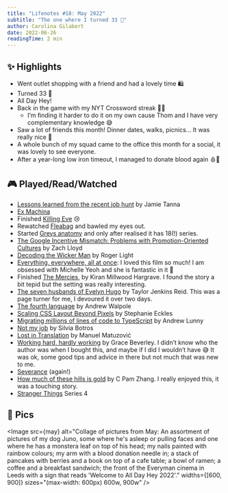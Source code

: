 ```yaml
---
title: "Lifenotes #18: May 2022"
subtitle: "The one where I turned 33 🎈"
author: Carolina Gilabert
date: 2022-06-26
readingTime: 2 min
---
```



## ✨ Highlights

- Went outlet shopping with a friend and had a lovely time 🛍
- Turned 33 🎈
- All Day Hey!
- Back in the game with my NYT Crossword streak 💪🏼
  - I’m finding it harder to do it on my own cause Thom and I have very complementary knowledge 😅
- Saw a lot of friends this month! Dinner dates, walks, picnics... It was really nice 💛
- A whole bunch of my squad came to the office this month for a social, it was lovely to see everyone.
- After a year-long low iron timeout, I managed to donate blood again 🩸🎉

## 🎮 Played/Read/Watched

- [Lessons learned from the recent job hunt](https://www.jvt.me/posts/2022/05/02/lessons-learned-job-hunt/) by Jamie Tanna
- [Ex Machina](https://www.imdb.com/title/tt0470752/)
- Finished [Killing Eve](https://www.imdb.com/title/tt7016936/) 😢
- Rewatched [Fleabag](https://www.imdb.com/title/tt5687612/) and bawled my eyes out.
- Started [Greys anatomy](https://www.imdb.com/title/tt0413573/) and only after realised it has 18(!) series.
- [The Google Incentive Mismatch: Problems with Promotion-Oriented Cultures](https://www.warp.dev/blog/problems-with-promotion-oriented-cultures) by Zach Lloyd
- [Decoding the Wicker Man](https://atchoo.org/blog/posts/2022/05/decoding-the-wicker-man/) by Roger Light
- [Everything, everywhere, all at once](https://www.imdb.com/title/tt6710474/): I loved this film so much! I am obsessed with Michelle Yeoh and she is fantastic in it 🌟
- Finished [The Mercies](https://uk.bookshop.org/books/the-mercies/9781529075076), by Kiran Millwood Hargrave. I found the story a bit tepid but the setting was really interesting.
- [The seven husbands of Evelyn Hugo](https://uk.bookshop.org/books/seven-husbands-of-evelyn-hugo-the-sunday-times-bestseller/9781398515697) by Taylor Jenkins Reid. This was a page turner for me, I devoured it over two days.
- [The fourth language](https://andrewwalpole.com/blog/the-fourth-language/) by Andrew Walpole
- [Scaling CSS Layout Beyond Pixels](https://www.youtube.com/watch?v=8slZJrTK3nE) by Stephanie Eckles
- [Migrating millions of lines of code to TypeScript](https://stripe.com/blog/migrating-to-typescript) by Andrew Lunny
- [Not my job](https://blog.dbsmasher.com/2022/05/24/not-my-job.html) by Silvia Botros
- [Lost in Translation](https://www.youtube.com/watch?v=Wno1IhEBTxc) by Manuel Matuzović
- [Working hard, hardly working](https://uk.bookshop.org/books/working-hard-hardly-working-how-to-achieve-more-stress-less-and-feel-fulfilled-the-1-sunday-times-bestseller-9781529159004/9781529159004) by Grace Beverley. I didn’t know who the author was when I bought this, and maybe if I did I wouldn’t have 😅 It was ok, some good tips and advice in there but not much that was new to me.
- [Severance](https://www.imdb.com/title/tt11280740/) (again!)
- [How much of these hills is gold](https://uk.bookshop.org/books/how-much-of-these-hills-is-gold-a-tale-of-two-sisters-during-the-gold-rush-beautifully-written-the-i-best-books-of-the-y/9780349011455) by C Pam Zhang. I really enjoyed this, it was a touching story.
- [Stranger Things](https://www.imdb.com/title/tt4574334/) Series 4

## 📸 Pics

<Image
  src={may}
  alt="Collage of pictures from May: An assortment of pictures of my dog Juno, some where he's asleep or pulling faces and one where he has a monstera leaf on top of his head; my nails painted with rainbow colours; my arm with a blood donation needle in; a stack of pancakes with berries and a book on top of a cafe table; a bowl of ramen; a coffee and a breakfast sandwich; the front of the Everyman cinema in Leeds with a sign that reads 'Welcome to All Day Hey 2022'."
  widths={[600, 900]}
  sizes="(max-width: 600px) 600w, 900w"
/>
